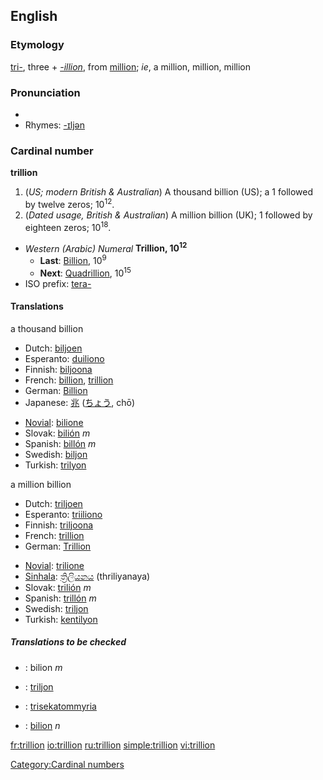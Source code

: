 ==English==

===Etymology===
[[tri-]], three + ''[[-illion]]'', from [[million]]; ''ie'', a million, million, million

===Pronunciation===
* {{audio|en-us-trillion.ogg|Audio (US)}}
*Rhymes: [[Rhymes:English:-ɪljən|-ɪljən]]

===Cardinal number===
'''trillion'''
# (''US; modern British & Australian'') A thousand billion (US); a 1 followed by twelve zeros; 10<sup>12</sup>.
# (''Dated usage, British & Australian'') A million billion (UK); 1 followed by eighteen zeros; 10<sup>18</sup>.

*''Western (Arabic) Numeral'' '''Trillion, 10<sup>12</sup>'''
**'''Last''': [[Billion]], 10<sup>9</sup>
**'''Next''': [[Quadrillion]], 10<sup>15</sup>
*ISO prefix: [[tera-]]

====Translations====
;a thousand billion
{{top}}
*Dutch: [[biljoen]]
*Esperanto: [[duiliono]]
*Finnish: [[biljoona]]
*French: [[billion]], [[trillion#French|trillion]]
*German: [[Billion]]
*Japanese: [[兆]] ([[ちょう]], chō)
{{mid}}
*[[Novial]]: [[bilione]]
*Slovak: [[bilión]] ''m''
* Spanish: [[billón]] ''m''
*Swedish: [[biljon]] {{c}}
*Turkish: [[trilyon]]
{{bottom}}

;a million billion
{{top}}
*Dutch: [[triljoen]]
*Esperanto: [[triiliono]]
*Finnish: [[triljoona]]
*French: [[trillion#French|trillion]]
* German: [[Trillion]]
{{mid}}
*[[Novial]]: [[trilione]]
*[[Sinhala]]: [[ත්‍රිලියනය]] (thriliyanaya)
*Slovak: [[trilión]] ''m''
* Spanish: [[trillón]] ''m''
*Swedish: [[triljon]] {{c}}
*Turkish: [[kentilyon]]
{{bottom}}

=====Translations to be checked=====
{{checktrans}}
*{{ttbc|Bosnian}}: bilion ''m''
*{{ttbc|Estonian}}: [[triljon]]
*{{ttbc|Greek}}: [[trisekatommyria]]
*{{ttbc|Romanian}}: [[bilion]] ''n''

[[Category:Cardinal numbers]]

[[fr:trillion]]
[[io:trillion]]
[[ru:trillion]]
[[simple:trillion]]
[[vi:trillion]]